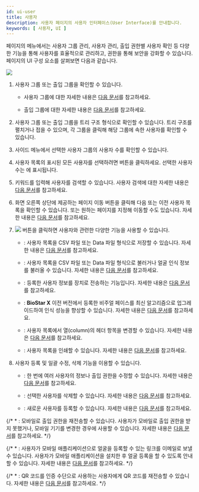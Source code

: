 ```yaml
---
id: ui-user
title: 사용자
description: 사용자 페이지의 사용자 인터페이스(User Interface)를 안내합니다.
keywords: [ 사용자, UI ]
---
```


<Cmd sid='shell.header.user' /> 페이지의 <Cmd sid='team.sidebar.user' /> 메뉴에서는 사용자 그룹 관리, 사용자 관리, 출입 권한별 사용자 확인 등 다양한 기능을 통해 사용자를 효율적으로 관리하고, 권한을 통해 보안을 강화할 수 있습니다. <Cmd sid='shell.header.user' /> 페이지의 UI 구성 요소를 살펴보면 다음과 같습니다.

<Image src='/img/biostarx-ui-user.png' className='none' />

<Calloutlists>

1. 사용자 그룹 또는 출입 그룹을 확인할 수 있습니다.

    * 사용자 그룹에 대한 자세한 내용은 [다음 문서](user-group-manage)를 참고하세요.

    * 출입 그룹에 대한 자세한 내용은 [다음 문서](view-user-by-access)를 참고하세요.

1. 사용자 그룹 또는 출입 그룹을 트리 구조 형식으로 확인할 수 있습니다. 트리 구조를 펼치거나 접을 수 있으며, 각 그룹을 클릭해 해당 그룹에 속한 사용자를 확인할 수 있습니다.

1. 사이드 메뉴에서 선택한 사용자 그룹의 사용자 수를 확인할 수 있습니다.

1. 사용자 목록의 표시된 모든 사용자를 선택하려면 <Cmd sid='common.selectAll' /> 버튼을 클릭하세요. 선택한 사용자 수는 <Cmd sid='team.user.selected' />에 표시됩니다.

1. 키워드를 입력해 사용자를 검색할 수 있습니다. 사용자 검색에 대한 자세한 내용은 [다음 문서](view-users#user-search)를 참고하세요.

1. 화면 오른쪽 상단에 제공하는 페이지 이동 버튼을 클릭해 다음 또는 이전 사용자 목록을 확인할 수 있습니다. 또는 원하는 페이지를 지정해 이동할 수도 있습니다. 자세한 내용은 [다음 문서](view-users#select-view-options)를 참고하세요.

1. <Image src='/img/menus/ico-more-white.svg' ico alone /> 버튼을 클릭하면 사용자와 관련한 다양한 기능을 사용할 수 있습니다.

    * <Cmd sid='team.menu.export.title' />: 사용자 목록을 CSV 파일 또는 Data 파일 형식으로 저장할 수 있습니다. 자세한 내용은 [다음 문서](export-import-user-info)를 참고하세요.

    * <Cmd sid='team.menu.import.title' />: 사용자 목록을 CSV 파일 또는 Data 파일 형식으로 불러거나 얼굴 인식 정보를 불러올 수 있습니다. 자세한 내용은 [다음 문서](export-import-user-info)를 참고하세요.

    * <Cmd sid='team.menu.transferToDevice' />: 등록한 사용자 정보를 장치로 전송하는 기능입니다. 자세한 내용은 [다음 문서](transfer-user-info-to-device)를 참고하세요.

    * <Cmd sid='team.menu.faceMigration' />: **BioStar X** 이전 버전에서 등록한 비주얼 페이스를 최신 알고리즘으로 업그레이드하여 인식 성능을 향상할 수 있습니다. 자세한 내용은 [다음 문서](migration-face)를 참고하세요.

    * <Cmd sid='team.menu.columnLayout' />: 사용자 목록에서 열(column)의 헤더 항목을 변경할 수 있습니다. 자세한 내용은 [다음 문서](columnlayout)를 참고하세요.

    * <Cmd sid='team.menu.print' />: 사용자 목록을 인쇄할 수 있습니다. 자세한 내용은 [다음 문서](#)를 참고하세요.

1. 사용자 등록 및 일괄 수정, 삭제 기능을 이용할 수 있습니다.

    * <Cmd sid='common.batchEdit' />: 한 번에 여러 사용자의 정보나 출입 권한을 수정할 수 있습니다. 자세한 내용은 [다음 문서](edit-user#user-information-collective-modification)를 참고하세요.

    * <Cmd sid='common.delete' />: 선택한 사용자를 삭제할 수 있습니다. 자세한 내용은 [다음 문서](delete-user)를 참고하세요.

    * <Cmd sid='team.user.newUser' />: 새로운 사용자를 등록할 수 있습니다. 자세한 내용은 [다음 문서](add-user)를 참고하세요.

</Calloutlists>


{/* * <Cmd sid='team.menu.resendMobileAccess' />: 모바일로 출입 권한을 재전송할 수 있습니다. 사용자가 모바일로 출입 권한을 받지 못했거나, 모바일 기기를 변경한 경우에 사용할 수 있습니다. 자세한 내용은 [다음 문서](#)를 참고하세요. */}

{/* * <Cmd sid='team.menu.sendFaceMobileEnrollLink' />: 사용자가 모바일 애플리케이션으로 얼굴을 등록할 수 있는 링크를 이메일로 보낼 수 있습니다. 사용자가 모바일 애플리케이션을 설치한 후 얼굴 등록을 할 수 있도록 안내할 수 있습니다. 자세한 내용은 [다음 문서](#)를 참고하세요. */}

{/* * <Cmd sid='team.menu.resendQR' />: QR 코드를 인증 수단으로 사용하는 사용자에게 QR 코드를 재전송할 수 있습니다. 자세한 내용은 [다음 문서](#)를 참고하세요. */}